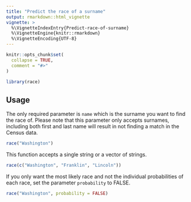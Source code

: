 ```yaml
---
title: "Predict the race of a surname"
output: rmarkdown::html_vignette
vignette: >
  %\VignetteIndexEntry{Predict-race-of-surname}
  %\VignetteEngine{knitr::rmarkdown}
  %\VignetteEncoding{UTF-8}
---
```


```r
knitr::opts_chunk$set(
  collapse = TRUE,
  comment = "#>"
)
```

```r
library(race)
```

## Usage

The only required parameter is `name` which is the surname you want to find the race of. Please note that this parameter only accepts surnames, including both first and last name will result in not finding a match in the Census data. 


```r
race("Washington")
```

This function accepts a single string or a vector of strings.

```r
race(c("Washington", "Franklin", "Lincoln"))
```



If you only want the most likely race and not the individual probabilities of each race, set the parameter `probability` to FALSE.

```r
race("Washington", probability = FALSE)
```


